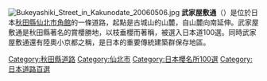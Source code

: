 {{Unreferenced|time=2019-07-04T01:28:13+00:00}}
{{expand japanese|time=2020-03-06}}
[[File:Bukeyashiki_Street_in_Kakunodate_20060506.jpg|thumb]]
'''武家屋敷通'''（{{lang-ja|ぶけやしきどおり}}）是位於日本[[秋田縣|秋田縣]][[仙北市|仙北市]][[角館|角館]]的一條道路，起點是古城山的山麓，自山麓向南延伸。武家屋敷通是秋田縣著名的賞櫻勝地，以枝垂櫻而著稱，被選入日本道100選。同時武家屋敷通還有陸奧小京都之稱，是日本的重要傳統建築群保存地區。

{{commonscat}}
{{japan-stub}}
[[Category:秋田縣道路|Category:秋田縣道路]]
[[Category:仙北市|Category:仙北市]]
[[Category:日本櫻名所100選|Category:日本櫻名所100選]]
[[Category:日本道路百選|Category:日本道路百選]]